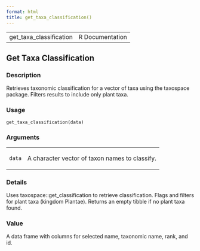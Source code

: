 ```yaml
---
format: html
title: get_taxa_classification()
---
```


<html><head>
<meta http-equiv="Content-Type" content="text/html; charset=utf-8" />
<meta name="viewport" content="width=device-width, initial-scale=1.0, user-scalable=yes" />
<link rel="stylesheet" href="https://cdn.jsdelivr.net/npm/katex@0.15.3/dist/katex.min.css">
<script type="text/javascript">
const macros = { "\\R": "\\textsf{R}", "\\code": "\\texttt"};
function processMathHTML() {
    var l = document.getElementsByClassName('reqn');
    for (let e of l) { katex.render(e.textContent, e, { throwOnError: false, macros }); }
    return;
}</script>
<script defer src="https://cdn.jsdelivr.net/npm/katex@0.15.3/dist/katex.min.js"
    onload="processMathHTML();"></script>
<link rel="stylesheet" type="text/css" href="R.css" />
</head><body><div class="container"><main>

<table style="width: 100%;"><tr><td>get_taxa_classification</td><td style="text-align: right;">R Documentation</td></tr></table>

<h2>Get Taxa Classification</h2>

<h3>Description</h3>

<p>Retrieves taxonomic classification for a vector of taxa using the
taxospace package. Filters results to include only plant taxa.
</p>


<h3>Usage</h3>

<pre><code class='language-R'>get_taxa_classification(data)
</code></pre>


<h3>Arguments</h3>

<table role = "presentation">
<tr><td><code id="data">data</code></td>
<td>
<p>A character vector of taxon names to classify.</p>
</td></tr>
</table>


<h3>Details</h3>

<p>Uses taxospace::get_classification to retrieve classification. Flags and
filters for plant taxa (kingdom Plantae). Returns an empty tibble if no
plant taxa found.
</p>


<h3>Value</h3>

<p>A data frame with columns for selected name, taxonomic name,
rank, and id.
</p>

</main>

</div>
</body></html>


